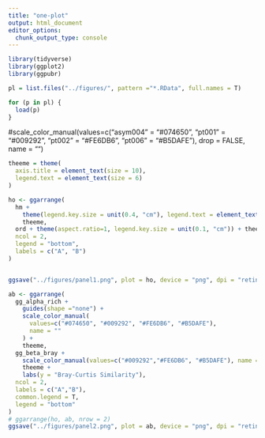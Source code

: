 ```yaml
---
title: "one-plot"
output: html_document
editor_options: 
  chunk_output_type: console
---
```




```r
library(tidyverse)
library(ggplot2)
library(ggpubr)
```



```r
pl = list.files("../figures/", pattern ="*.RData", full.names = T)

for (p in pl) {
  load(p)
}
```
#scale_color_manual(values=c("asym004" = "#074650", "pt001" = "#009292", "pt002" = "#FE6DB6", "pt006" = "#B5DAFE"), drop = FALSE, name = "") 

```r
theeme = theme(
  axis.title = element_text(size = 10),
  legend.text = element_text(size = 6)
)

ho <- ggarrange(
  hm + 
    theme(legend.key.size = unit(0.4, "cm"), legend.text = element_text(angle = 90), legend.title = element_text(size = 8)) + 
    theeme, 
  ord + theme(aspect.ratio=1, legend.key.size = unit(0.1, "cm")) + theeme, 
  ncol = 2, 
  legend = "bottom", 
  labels = c("A", "B")
)


ggsave("../figures/panel1.png", plot = ho, device = "png", dpi = "retina", width = 10, height = 4, bg = "white")

ab <- ggarrange(
  gg_alpha_rich +
    guides(shape ="none") +
    scale_color_manual(
      values=c("#074650", "#009292", "#FE6DB6", "#B5DAFE"),
      name = ""
    ) +
    theeme, 
  gg_beta_bray +
    scale_color_manual(values=c("#009292","#FE6DB6", "#B5DAFE"), name = "") +
    theeme + 
    labs(y = "Bray-Curtis Similarity"), 
  ncol = 2, 
  labels = c("A","B"),
  common.legend = T,
  legend = "bottom"
)
# ggarrange(ho, ab, nrow = 2)
ggsave("../figures/panel2.png", plot = ab, device = "png", dpi = "retina", width = 10, height = 4, bg = "white")
```

